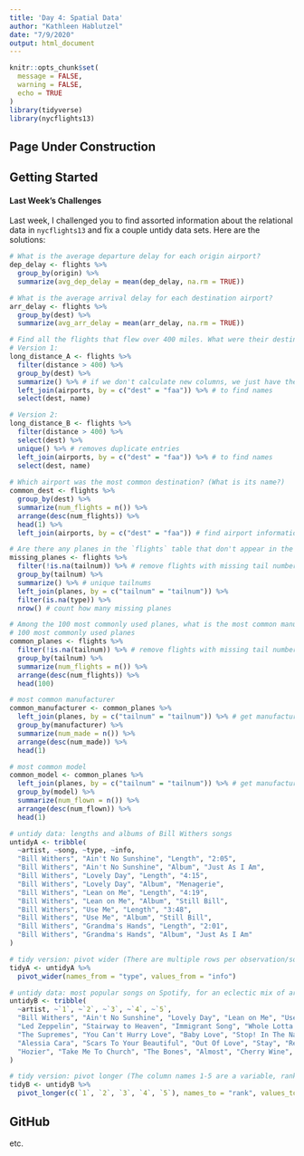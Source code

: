 ```yaml
---
title: 'Day 4: Spatial Data'
author: "Kathleen Hablutzel"
date: "7/9/2020"
output: html_document
---
```


```r
knitr::opts_chunk$set(
  message = FALSE,
  warning = FALSE,
  echo = TRUE
)
library(tidyverse)
library(nycflights13)
```

## Page Under Construction

## Getting Started

#### Last Week's Challenges

Last week, I challenged you to find assorted information about the relational data in `nycflights13` and fix a couple untidy data sets. Here are the solutions:

```r
# What is the average departure delay for each origin airport?
dep_delay <- flights %>%
  group_by(origin) %>%
  summarize(avg_dep_delay = mean(dep_delay, na.rm = TRUE))

# What is the average arrival delay for each destination airport?
arr_delay <- flights %>%
  group_by(dest) %>%
  summarize(avg_arr_delay = mean(arr_delay, na.rm = TRUE))

# Find all the flights that flew over 400 miles. What were their destinations?
# Version 1:
long_distance_A <- flights %>%
  filter(distance > 400) %>%
  group_by(dest) %>%
  summarize() %>% # if we don't calculate new columns, we just have the unique destinations 
  left_join(airports, by = c("dest" = "faa")) %>% # to find names
  select(dest, name)

# Version 2:
long_distance_B <- flights %>%
  filter(distance > 400) %>%
  select(dest) %>%
  unique() %>% # removes duplicate entries
  left_join(airports, by = c("dest" = "faa")) %>% # to find names
  select(dest, name)
  
# Which airport was the most common destination? (What is its name?)
common_dest <- flights %>%
  group_by(dest) %>%
  summarize(num_flights = n()) %>%
  arrange(desc(num_flights)) %>%
  head(1) %>%
  left_join(airports, by = c("dest" = "faa")) # find airport information

# Are there any planes in the `flights` table that don't appear in the `planes` table?
missing_planes <- flights %>%
  filter(!is.na(tailnum)) %>% # remove flights with missing tail numbers
  group_by(tailnum) %>%
  summarize() %>% # unique tailnums
  left_join(planes, by = c("tailnum" = "tailnum")) %>%
  filter(is.na(type)) %>%
  nrow() # count how many missing planes

# Among the 100 most commonly used planes, what is the most common manufacturer? Most common model?
# 100 most commonly used planes
common_planes <- flights %>%
  filter(!is.na(tailnum)) %>% # remove flights with missing tail numbers
  group_by(tailnum) %>%
  summarize(num_flights = n()) %>%
  arrange(desc(num_flights)) %>%
  head(100)

# most common manufacturer
common_manufacturer <- common_planes %>%
  left_join(planes, by = c("tailnum" = "tailnum")) %>% # get manufacturer data
  group_by(manufacturer) %>%
  summarize(num_made = n()) %>%
  arrange(desc(num_made)) %>%
  head(1)

# most common model
common_model <- common_planes %>%
  left_join(planes, by = c("tailnum" = "tailnum")) %>% # get manufacturer data
  group_by(model) %>%
  summarize(num_flown = n()) %>%
  arrange(desc(num_flown)) %>%
  head(1)

# untidy data: lengths and albums of Bill Withers songs
untidyA <- tribble(
  ~artist, ~song, ~type, ~info,
  "Bill Withers", "Ain't No Sunshine", "Length", "2:05",
  "Bill Withers", "Ain't No Sunshine", "Album", "Just As I Am",
  "Bill Withers", "Lovely Day", "Length", "4:15",
  "Bill Withers", "Lovely Day", "Album", "Menagerie",
  "Bill Withers", "Lean on Me", "Length", "4:19",
  "Bill Withers", "Lean on Me", "Album", "Still Bill",
  "Bill Withers", "Use Me", "Length", "3:48",
  "Bill Withers", "Use Me", "Album", "Still Bill",
  "Bill Withers", "Grandma's Hands", "Length", "2:01",
  "Bill Withers", "Grandma's Hands", "Album", "Just As I Am"
)

# tidy version: pivot wider (There are multiple rows per observation/song.)
tidyA <- untidyA %>%
  pivot_wider(names_from = "type", values_from = "info")

# untidy data: most popular songs on Spotify, for an eclectic mix of artists from Kathleen's playlists
untidyB <- tribble(
  ~artist, ~`1`, ~`2`, ~`3`, ~`4`, ~`5`,
  "Bill Withers", "Ain't No Sunshine", "Lovely Day", "Lean on Me", "Use Me", "Grandma's Hands",
  "Led Zeppelin", "Stairway to Heaven", "Immigrant Song", "Whole Lotta Love", "Black Dog", "Good Times Bad Times",
  "The Supremes", "You Can't Hurry Love", "Baby Love", "Stop! In The Name Of Love", "Where Did Our Love Go", "Come See About Me",
  "Alessia Cara", "Scars To Your Beautiful", "Out Of Love", "Stay", "Ready", "I Choose",
  "Hozier", "Take Me To Church", "The Bones", "Almost", "Cherry Wine", "Like Real People Do"
)

# tidy version: pivot longer (The column names 1-5 are a variable, rank.)
tidyB <- untidyB %>%
  pivot_longer(c(`1`, `2`, `3`, `4`, `5`), names_to = "rank", values_to = "title")
```


## GitHub

etc.